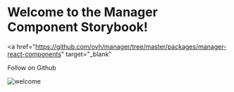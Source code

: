 
<Meta title="Manager React Components/Introduction" />

# Welcome to the Manager Component Storybook!

<a
  href="https://github.com/ovh/manager/tree/master/packages/manager-react-components"
  target="_blank"
>
  Follow on Github
</a>

<img
  src="https://th.bing.com/th/id/R.173e08cbab5c318ff60d0e2445c8aafd?rik=WDLPHDEItBd4Bw&pid=ImgRaw&r=0"
  alt="welcome"
/>
